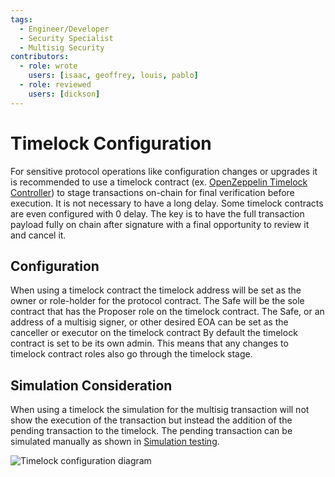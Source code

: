 ```yaml
---
tags:
  - Engineer/Developer
  - Security Specialist
  - Multisig Security
contributors:
  - role: wrote
    users: [isaac, geoffrey, louis, pablo]
  - role: reviewed
    users: [dickson]
---
```



<TagProvider>
<TagFilter />

# Timelock Configuration

<TagList tags={frontmatter.tags} />
<AttributionList contributors={frontmatter.contributors} />

For sensitive protocol operations like configuration changes or upgrades it is recommended to use a timelock contract (ex. [OpenZeppelin Timelock Controller](https://docs.openzeppelin.com/contracts/5.x/api/governance#TimelockController)) to stage transactions on-chain for final verification before execution. It is not necessary to have a long delay. Some timelock contracts are even configured with 0 delay. The key is to have the full transaction payload fully on chain after signature with a final opportunity to review it and cancel it.

## Configuration

When using a timelock contract the timelock address will be set as the owner or role-holder for the protocol contract.
The Safe will be the sole contract that has the Proposer role on the timelock contract.
The Safe, or an address of a multisig signer, or other desired EOA can be set as the canceller or executor on the timelock contract
By default the timelock contract is set to be its own admin. This means that any changes to timelock contract roles also go through the timelock stage.

## Simulation Consideration

When using a timelock the simulation for the multisig transaction will not show the execution of the transaction but instead the addition of the pending transaction to the timelock. The pending transaction can be simulated manually as shown in [Simulation testing](./transaction-verification-and-signing.md#2-simulation-testing).

![Timelock configuration diagram](./assets/timelock-configuration-diagram.png)


</TagProvider>
<ContributeFooter />